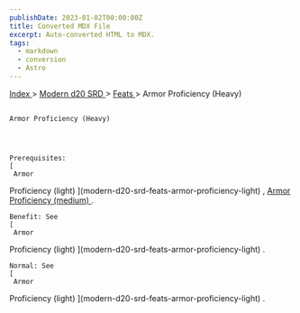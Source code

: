 ```yaml
---
publishDate: 2023-01-02T00:00:00Z
title: Converted MDX File
excerpt: Auto-converted HTML to MDX.
tags:
  - markdown
  - conversion
  - Astro
---
```


[
Index
](-index) >
[
Modern d20 SRD
](modern-d20-srd-index) >
[
Feats
](modern-d20-srd-feats-index) > Armor Proficiency (Heavy)

##

    Armor Proficiency (Heavy)




    Prerequisites:
    [
     Armor

Proficiency (light)
](modern-d20-srd-feats-armor-proficiency-light)
,
[
Armor
Proficiency (medium)
](modern-d20-srd-feats-armor-proficiency-medium)
.

    Benefit: See
    [
     Armor

Proficiency (light)
](modern-d20-srd-feats-armor-proficiency-light)
.

    Normal: See
    [
     Armor

Proficiency (light)
](modern-d20-srd-feats-armor-proficiency-light)
.

